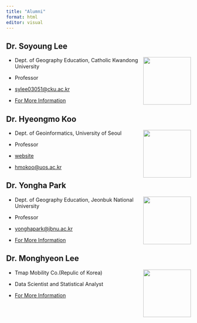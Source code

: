 ```yaml
---
title: "Alumni"
format: html
editor: visual
---
```


## Dr. Soyoung Lee

![](../image/sylee.jpg){style="float:right;" width="130"}

-   Dept. of Geography Education, Catholic Kwandong University

-   Professor

-   [sylee03051\@cku.ac.kr](mailto:ylee03051@cku.ac.kr){.email}

-   [For More Information](https://www.cku.ac.kr/geography/3737/subview.do)

## Dr. Hyeongmo Koo

![](../image/hmkoo.png){style="float:right;" width="130"}

-   Dept. of Geoinformatics, University of Seoul

-   Professor

-   [website](https://hymokoo.weebly.com/)

-   [hmokoo\@uos.ac.kr](mailto:hmokoo@uos.ac.kr){.email}

## Dr. Yongha Park

![](../image/yhpark.jpg){style="float:right;" width="130"}

-   Dept. of Geography Education, Jeonbuk National University

-   Professor

-   [yonghapark\@jbnu.ac.kr](mailto:yonghapark@jbnu.ac.kr){.email}

-   [For More Information](https://geoedu.jbnu.ac.kr/geoedu/5282/subview.do?enc=Zm5jdDF8QEB8JTJGamJudVByb2ZsJTJGZ2VvZWR1JTJGNTclMkY1MTM0JTJGYXJ0Y2xWaWV3LmRvJTNGcGFnZSUzRDElMjZmaW5kVHlwZSUzRCUyNmZpbmRXb3JkJTNEJTI2)

## Dr. Monghyeon Lee

![](../image/mhlee.jpg){style="float:right;" width="130"}

-   Tmap Mobility Co.(Repulic of Korea)

-   Data Scientist and Statistical Analyst

-   [For More Information](https://www.linkedin.com/in/monghlee/?originalSubdomain=kr)
